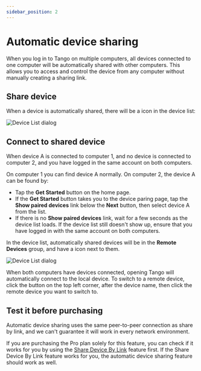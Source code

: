 ```yaml
---
sidebar_position: 2
---
```


# Automatic device sharing


<Pro/>

When you log in to Tango on multiple computers, all devices connected to one computer will be automatically shared with other computers. This allows you to access and control the device from any computer without manually creating a sharing link.

## Share device


When a device is automatically shared, there will be a <ChannelShare/> icon in the device list:

![Device List dialog](local.png)

## Connect to shared device

When device A is connected to computer 1, and no device is connected to computer 2, and you have logged in the same account on both computers.

On computer 1 you can find device A normally. On computer 2, the device A can be found by:

* Tap the **Get Started** button on the home page.
* If the **Get Started** button takes you to the device paring page, tap the **Show paired devices** link below the **Next** button, then select device A from the list.
* If there is no **Show paired devices** link, wait for a few seconds as the device list loads. If the device list still doesn't show up, ensure that you have logged in with the same account on both computers.

In the device list, automatically shared devices will be in the **Remote Devices** group, and have a <ChannelShare/> icon next to them.

![Device List dialog](remote.png)


When both computers have devices connected, opening Tango will automatically connect to the local device. To switch to a remote device, click the <ArrowSwap/> button on the top left corner, after the device name, then click the remote device you want to switch to.

## Test it before purchasing

Automatic device sharing uses the same peer-to-peer connection as share by link, and we can't guarantee it will work in every network environment.

If you are purchasing the Pro plan solely for this feature, you can check if it works for you by using the [Share Device By Link](./share-link.mdx) feature first. If the Share Device By Link feature works for you, the automatic device sharing feature should work as well.
